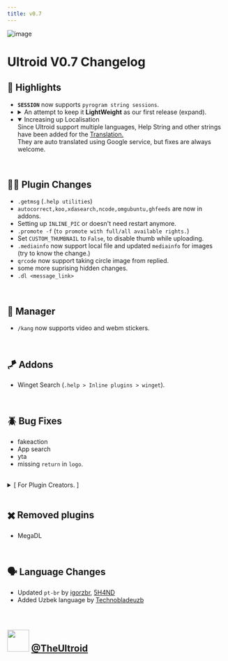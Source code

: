 ```yaml
---
title: v0.7
---
```



<head>
<meta property="og:image" content="/img/0.7.png"/>
<meta property="og:title" content="Changelog"/>
<meta property="og:description" content="Ultroid v0.7"/>
</head>

<!---
--->

![image](/img/0.7.png)

# Ultroid V0.7 Changelog


## 🌟 Highlights

<ul style={{ listStyleType: "🌟 " }}>
    <li>
    <b><code>SESSION</code></b> now supports <code>pyrogram string sessions</code>.
    </li>
    <li>
        <details>
            <summary style={{ listStyleType: "none" }}>
                An attempt to keep it <b>LightWeight</b> as our first release (expand).
            </summary>
            <p>Reduced Requirements and moved non-important plugins to addons.
                <br />
                We have observed the startup time of less than 20 secs with just official plugins and addons 🎉. <br />
                    (startup time may be different as per your usage.)
            </p>
        </details>
    </li>
    <li>
        <details open>
            <summary style={{ listStyleType: "none" }}>Increasing up Localisation
            </summary>
            Since Ultroid support multiple languages, Help String and other strings have been added for the <a href="https://github.com/TeamUltroid/Ultroid/tree/main/strings/strings">Translation.</a>
            <br />
            They are auto translated using Google service, but fixes are always welcome.
        </details>
        </li>

</ul>
<br />

## 🧑‍💻 Plugin Changes
- `.getmsg` (`.help utilities`)
- `autocorrect,koo,xdasearch,ncode,omgubuntu,ghfeeds` are now in addons.
- Setting up `INLINE_PIC` or doesn't need restart anymore.
- `.promote -f` (`to promote with full/all available rights.`)
- Set `CUSTOM_THUMBNAIL` to `False`, to disable thumb while uploading.
- `.mediainfo` now support local file and updated `mediainfo` for images  
(try to know the change.)
- `qrcode` now support taking circle image from replied.
- some more suprising hidden changes.
- `.dl <message_link>`
<br />

## 👮 Manager
- `/kang` now supports video and webm stickers.

<br />

## 🪁 Addons
- Winget Search (`.help > Inline plugins > winget`).

<br />

## 🪲 Bug Fixes
- fakeaction
- App search
- yta
- missing `return` in `logo`.

<br />
<details><summary>[ For Plugin Creators. ]</summary>
<ul>
<li><code>pyUltroid.functions</code> is now <code>pyUltroid.fns</code>.</li>
<li>Now there is no seperate development of pyUltroid, it is now merged with <b>TeamUltroid/Ultroid</b> to speed up development.</li>
</ul>
</details>
<br />

## ✖️ Removed plugins
- MegaDL

<br />

## 🗣️ Language Changes
- Updated `pt-br` by [igorzbr](https://github.com/TeamUltroid/Ultroid/commits?author=igorzbr), [5H4ND](https://github.com/TeamUltroid/Ultroid/commits?author=5H4ND)
- Added Uzbek language by [Technobladeuzb](https://github.com/TeamUltroid/Ultroid/commits?author=Technobladeuzb)

<br />

<h2>
<img src="https://img.icons8.com/fluency/48/000000/telegram-app.png" width="50"  style={{ marginTop:"-10px", float: "left", marginRight:"5px" }} />
<a href="https://t.me/TheUltroid">@TheUltroid</a>
</h2>


<!--<div className={styles.buttons}>
<Link
              className={clsx(
                'margin-horiz--xs button button--outline button--secondary button--lg',
                styles.getStarted,
              )}
              style={{
                alignItems: "center"
              }}
              to={`https://t.me/share?url=${window.location.href}`}>
              Share
            </Link>
</div>-->